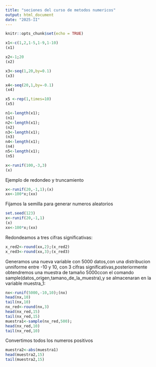 ---
title: "seciones del curso de metodos numericos"
output: html_document
date: "2025-II"
---

```{r setup, include=FALSE}
knitr::opts_chunk$set(echo = TRUE)
```

```{r}
x1<-c(1,2,1-5,1-9,1-10)
(x1)
```
  
  
```{r}
x2<-1;20
(x2)
```
  
```{r}
x3<-seq(1,20,by=0.1)
(x3)
```
  
  
  
```{r}
x4<-seq(20,1,by=-0.1)
(x4)
```


```{r}
x5 <-rep(1,times=10)
(x5)
```



```{r}
n1<-length(x1);
(n1)
n2<-length(x1);
(n2)
n3<-length(x1);
(n3)
n4<-length(x1);
(n4)
n5<-length(x1);
(n5)
```

```{r}
x<-runif(100,-3,3)
(x)
```

Ejemplo de redondeo y truncamiento

```{r}
x<-runif(20,-1,1);(x)
xx<-100*x;(xx)
```

Fijamos la semilla para generar numeros aleatorios

```{r}
set.seed(123)
x<-runif(20,-1,1)
(x)
xx<-100*x;(xx)
```
Redondeamos a tres cifras significativas:

```{r}
x_red2<-round(xx,2);(x_red2)
x_red3<-round(xx,3);(x_red3)
```
Generamos una nueva variable con 5000 datos,con una distribucion unniforme entre -10 y 10, con 3 cifras 
significativas,posteriormente obtendremos una muestra de tamaño 5000ccon el comando 
sample(datos_origen,tamano_de_la_muestra),y se almacenaran en la variable muestra_1:

```{r}
nx<-runif(5000,-10,10);(nx)
head(nx,10)
tail(nx,10)
nx_red<-round(nx,3)
head(nx_red,15)
tail(nx_red,15)
muestra1<-sample(nx_red,500);
head(nx_red,10)
tail(nx_red,10)
```
 Convertimos todos los numeros 
 positivos
 
```{r}
muestra2<-abs(muestra1)
head(muestra2,15)
tail(muestra2,15)

```

